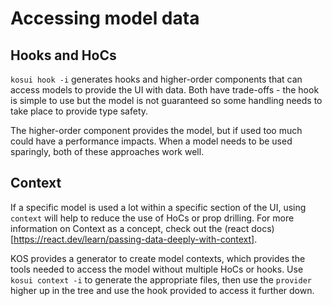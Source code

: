 
<Meta title="Foundations/7. Accessing model data" />

# Accessing model data

## Hooks and HoCs

`kosui hook -i` generates hooks and higher-order components that can access models to provide the UI with data. Both have trade-offs - the hook is simple to use but the model is not guaranteed so some handling needs to take place to provide type safety.

The higher-order component provides the model, but if used too much could have a performance impacts. When a model needs to be used sparingly, both of these approaches work well.

## Context

If a specific model is used a lot within a specific section of the UI, using `context` will help to reduce the use of HoCs or prop drilling. For more information on Context as a concept, check out the (react docs)[https://react.dev/learn/passing-data-deeply-with-context].

KOS provides a generator to create model contexts, which provides the tools needed to access the model without multiple HoCs or hooks. Use `kosui context -i` to generate the appropriate files, then use the `provider` higher up in the tree and use the hook provided to access it further down.

<Snippet name="provider@provider-example.tsx" />

<Snippet name="provider-hook@context-example.tsx" />
